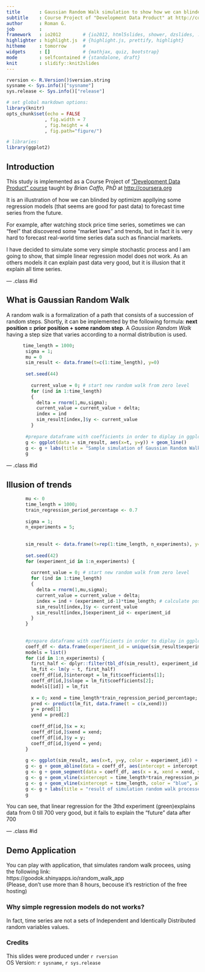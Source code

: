 ```yaml
---
title       : Gaussian Random Walk simulation to show how we can blinded
subtitle    : Course Project of "Development Data Product" at http://coursera.org
author      : Roman G.
job         : 
framework   : io2012        # {io2012, html5slides, shower, dzslides, ...}
highlighter : highlight.js  # {highlight.js, prettify, highlight}
hitheme     : tomorrow      # 
widgets     : []            # {mathjax, quiz, bootstrap}
mode        : selfcontained # {standalone, draft}
knit        : slidify::knit2slides
---
```



```r
rversion <- R.Version()$version.string
sysname <- Sys.info()["sysname"]
sys.release <- Sys.info()["release"]

# set global markdown options:
library(knitr)
opts_chunk$set(echo = FALSE
              , fig.width = 7
              , fig.height = 4
              , fig.path="figure/")

# libraries:
library(ggplot2)
```
## Introduction

This study is implemented  as a Course Project of ["Development Data Product" course](https://www.coursera.org/course/devdataprod) taught by *Brian Caffo, PhD* at <http://coursera.org>    


It is an illustration of how we can blinded by optimizm appllying some regression models (that seems are good for past data)  to forecast time series from the future.

For example, after watching stock price time series, sometimes we can "feel" that discovered some "market laws"  and trends, but in fact it is very hard to forecast real-world time series data such as financial markets. 

I have decided to simulate some very simple stochastic process and I am going to show, that simple linear regression model does not work. As an others models it can explain past data very good, but it is illusion that it explain all time series.

--- .class #id 

## What is Gaussian Random Walk

A random walk is a formalization of a path that consists of a succession of random steps. Shortly, it can be implemented by the following formula:  **next position = prior position + some random step**.  A *Gaussion Random Walk* having a step size that varies according to a normal distribution is used.

```r
      time_length = 1000;
       sigma = 1;              
       mu = 0       
       sim_result <- data.frame(t=c(1:time_length), y=0)
       
       set.seed(44)
         
         current_value = 0; # start new random walk from zero level
         for (ind in 1:time_length)
         {      
           delta = rnorm(1,mu,sigma);
           current_value = current_value + delta;
           index = ind 
           sim_result[index,]$y <- current_value           
         }
       
       #prepare dataframe with coefficients in order to diplay in ggplot using common colors for geom_abline and geom_line        
       g <- ggplot(data = sim_result, aes(x=t, y=y)) + geom_line()         
       g <- g + labs(title = "Sample simulation of Gaussian Random Walk process  (mu=0, sigma=1)", x = "time", y = "distance from start")
       g

```

--- .class #id 

## Illusion of trends

```r
       mu <- 0
       time_length = 1000;
       train_regression_period_percentage <- 0.7
       
       sigma = 1;              
       n_experiments = 5;
       
       
       sim_result <- data.frame(t=rep(1:time_length, n_experiments), y=0, experiment_id = as.factor(rep(1:n_experiments, each=time_length)))
       
       set.seed(42)
       for (experiment_id in 1:n_experiments) {
         
         current_value = 0; # start new random walk from zero level
         for (ind in 1:time_length)
         {      
           delta = rnorm(1,mu,sigma);
           current_value = current_value + delta;
           index = ind + (experiment_id-1)*time_length; # calculate position in the dataframe
           sim_result[index,]$y <- current_value
           sim_result[index,]$experiment_id <- experiment_id
         }
       }
       
       
       #prepare dataframe with coefficients in order to diplay in ggplot using common colors for geom_abline and geom_line 
       coeff_df <- data.frame(experiment_id = unique(sim_result$experiment_id), intercept = 0, slope = 0, x = 0, xend = 0, y = 0, yend = 0);
       models = list()
       for (id in 1:n_experiments) {
         first_half <- dplyr::filter(tbl_df(sim_result), experiment_id == id, t <= time_length*train_regression_period_percentage )  
         lm_fit <- lm(y ~ t, first_half)  
         coeff_df[id,]$intercept = lm_fit$coefficients[1];
         coeff_df[id,]$slope = lm_fit$coefficients[2];  
         models[[id]] = lm_fit  
         
         x = 0; xend = time_length*train_regression_period_percentage;
         pred <- predict(lm_fit, data.frame(t = c(x,xend)))
         y = pred[1]
         yend = pred[2]
         
         coeff_df[id,]$x = x;
         coeff_df[id,]$xend = xend;
         coeff_df[id,]$y = y;
         coeff_df[id,]$yend = yend;
       }
       
       g <- ggplot(sim_result, aes(x=t, y=y, color = experiment_id)) + geom_line()  
       g <- g + geom_abline(data = coeff_df, aes(intercept = intercept, slope = slope, color= experiment_id), linetype = 2) # plot linear extrapolation fitted by using half of time series
       g <- g + geom_segment(data = coeff_df, aes(x = x, xend = xend, y=y, yend = yend, color= experiment_id), linetype = 1, size = 1, arrow=arrow()) # linear regression
       g <- g + geom_vline(xintercept = time_length*train_regression_period_percentage, color = "black", alpha = 1/2) # to show half time
       g <- g + geom_vline(xintercept = time_length, color = "blue", alpha = 1/2) # to end of period
       g <- g + labs(title = "result of simulation random walk processes", x = "time", y = "distance from start")
       g

```

You can see, that  linear regression for the 3thd experiment (green)explains data from  0 till 700 very good, but it fails to explain the "future" data after 700

--- .class #id 


## Demo Application

You can play with application, that simulates random walk procees, using the following link:  
https://goodok.shinyapps.io/random_walk_app  
(Please, don't use more than 8 hours, becouse it's restriction of the free hosting)

### Why simple regression models do not works?
In fact, time series are not a sets of Independent and Identically Distributed random variables values.

### Credits

This slides were produced under
`r rversion`  
OS Version: `r sysname`, `r sys.release`






